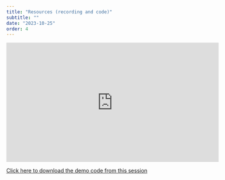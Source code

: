 ```yaml
---
title: "Resources (recording and code)"
subtitle: ""
date: "2023-10-25"
order: 4
---
```


<!-- Materials will be distributed sooner to the event. -->

<iframe width="560" height="315" src="https://youtu.be/cDzYjeRVjE4?list=PLQMuwuCypmejaddG2vsfIjIBgieFamwAc&t=3" title="YouTube video player" frameborder="0" allow="accelerometer; autoplay; clipboard-write; encrypted-media; gyroscope; picture-in-picture; web-share" allowfullscreen></iframe>

[Click here to download the demo code from this session](../../demo/day3.R)
